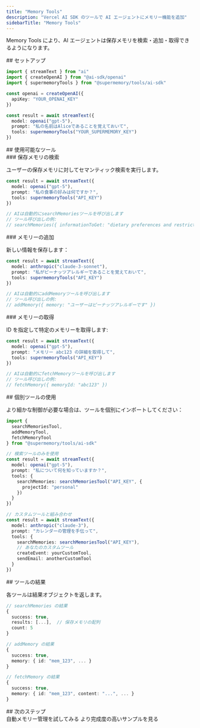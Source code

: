 ```yaml
---
title: "Memory Tools"
description: "Vercel AI SDK のツールで AI エージェントにメモリー機能を追加"
sidebarTitle: "Memory Tools"
---
```


Memory Tools により、AI エージェントは保存メモリを検索・追加・取得できるようになります。

<div id="setup">
  ## セットアップ
</div>

```typescript
import { streamText } from "ai"
import { createOpenAI } from "@ai-sdk/openai"
import { supermemoryTools } from "@supermemory/tools/ai-sdk"

const openai = createOpenAI({
  apiKey: "YOUR_OPENAI_KEY"
})

const result = await streamText({
  model: openai("gpt-5"),
  prompt: "私の名前はAliceであることを覚えておいて",
  tools: supermemoryTools("YOUR_SUPERMEMORY_KEY")
})
```

<div id="available-tools">
  ## 使用可能なツール
</div>

<div id="search-memories">
  ### 保存メモリの検索
</div>

ユーザーの保存メモリに対してセマンティック検索を実行します。

```typescript
const result = await streamText({
  model: openai("gpt-5"),
  prompt: "私の食事の好みは何ですか？",
  tools: supermemoryTools("API_KEY")
})

// AIは自動的にsearchMemoriesツールを呼び出します
// ツール呼び出しの例:
// searchMemories({ informationToGet: "dietary preferences and restrictions" })
```

<div id="add-memory">
  ### メモリーの追加
</div>

新しい情報を保存します：

```typescript
const result = await streamText({
  model: anthropic("claude-3-sonnet"),
  prompt: "私がピーナッツアレルギーであることを覚えておいて",
  tools: supermemoryTools("API_KEY")
})

// AIは自動的にaddMemoryツールを呼び出します
// ツール呼び出しの例:
// addMemory({ memory: "ユーザーはピーナッツアレルギーです" })
```

<div id="fetch-memory">
  ### メモリーの取得
</div>

ID を指定して特定のメモリーを取得します:

```typescript
const result = await streamText({
  model: openai("gpt-5"),
  prompt: "メモリー abc123 の詳細を取得して",
  tools: supermemoryTools("API_KEY")
})

// AIは自動的にfetchMemoryツールを呼び出します
// ツール呼び出しの例:
// fetchMemory({ memoryId: "abc123" })
```

<div id="using-individual-tools">
  ## 個別ツールの使用
</div>

より細かな制御が必要な場合は、ツールを個別にインポートしてください：

```typescript
import {
  searchMemoriesTool,
  addMemoryTool,
  fetchMemoryTool
} from "@supermemory/tools/ai-sdk"

// 検索ツールのみを使用
const result = await streamText({
  model: openai("gpt-5"),
  prompt: "私について何を知っていますか？",
  tools: {
    searchMemories: searchMemoriesTool("API_KEY", {
      projectId: "personal"
    })
  }
})

// カスタムツールと組み合わせ
const result = await streamText({
  model: anthropic("claude-3"),
  prompt: "カレンダーの管理を手伝って",
  tools: {
    searchMemories: searchMemoriesTool("API_KEY"),
    // あなたのカスタムツール
    createEvent: yourCustomTool,
    sendEmail: anotherCustomTool
  }
})
```

<div id="tool-results">
  ## ツールの結果
</div>

各ツールは結果オブジェクトを返します。

```typescript
// searchMemories の結果
{
  success: true,
  results: [...],  // 保存メモリの配列
  count: 5
}

// addMemory の結果
{
  success: true,
  memory: { id: "mem_123", ... }
}

// fetchMemory の結果
{
  success: true,
  memory: { id: "mem_123", content: "...", ... }
}
```

<div id="next-steps">
  ## 次のステップ
</div>

<CardGroup cols={2}>
  <Card title="Infinite Chat" icon="infinity" href="/ja/ai-sdk/infinite-chat">
    自動メモリー管理を試してみる
  </Card>

  <Card title="Examples" icon="code" href="/ja/cookbook/ai-sdk-integration">
    より完成度の高いサンプルを見る
  </Card>
</CardGroup>